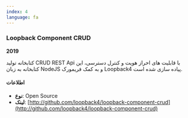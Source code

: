 ```yaml
---
index: 4
language: fa
---
```


### Loopback Component CRUD

**2019**

کتابخانه تولید CRUD REST Api با قابلیت های احراز هویت و کنترل دسترسی، این کتابخانه به زبان NodeJS و به کمک فریمورک Loopback4 پیاده سازی شده است.

#### اطلاعات

-   **نوع**: Open Source
-   **لینک**: [http://github.com/loopback4/loopback-component-crud](http://github.com/loopback4/loopback-component-crud)
